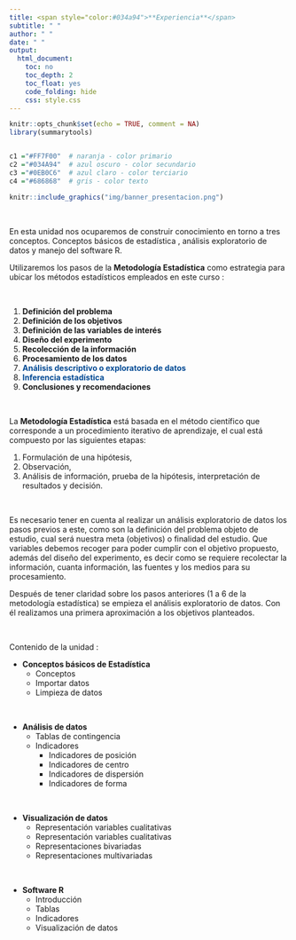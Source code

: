 ```yaml
---
title: <span style="color:#034a94">**Experiencia**</span>
subtitle: " "
author: " "
date: " "
output:
  html_document:
    toc: no
    toc_depth: 2
    toc_float: yes
    code_folding: hide
    css: style.css
---
```


```r
knitr::opts_chunk$set(echo = TRUE, comment = NA)
library(summarytools)


c1 ="#FF7F00"  # naranja - color primario 
c2 ="#034A94"  # azul oscuro - color secundario
c3 ="#0EB0C6"  # azul claro - color terciario
c4 ="#686868"  # gris - color texto
```


```r
knitr::include_graphics("img/banner_presentacion.png")
```


</br>

En esta unidad nos ocuparemos de construir conocimiento en torno a tres conceptos. Conceptos básicos de estadística , análisis exploratorio de datos y  manejo del software R. 

Utilizaremos los pasos de la **Metodología Estadística** como estrategia para ubicar los métodos estadísticos empleados en este curso :

<br/>

<div class="content-box-blue">
1. **Definición del problema**
2. **Definición de los objetivos**
3. **Definición de las variables de interés**
4. **Diseño del experimento**
5. **Recolección de la información**
6. **Procesamiento de los datos**
7. <span style="color:#034A94">**Análisis descriptivo o exploratorio de datos**</span>
<!-- #####    <span style="color:#C9C9C9">**Probabilidad**</span> -->
<!-- #####    <span style="color:#C9C9C9">**Variable aleatoria**</span> -->
8. <span style="color:#034A94">**Inferencia estadística**</span>
9. **Conclusiones y recomendaciones**
</div>

<br/>

La **Metodología Estadística** está basada en el método científico que corresponde a un procedimiento iterativo de aprendizaje, el cual está compuesto por las siguientes etapas: 

1. Formulación de una hipótesis, 
2. Observación, 
3. Análisis de información, prueba de la hipótesis, interpretación de resultados y decisión.

<br/>

Es necesario tener en cuenta al realizar un análisis exploratorio de datos los pasos previos a este, como son la definición del problema objeto de estudio, cual será nuestra meta (objetivos) o finalidad del estudio. Que variables debemos recoger para poder cumplir con el objetivo propuesto, además del diseño del experimento, es decir como se requiere recolectar la información, cuanta información, las fuentes y los medios para su procesamiento.

Después de tener claridad sobre los pasos anteriores (1 a 6 de la metodología estadística) se empieza el análisis exploratorio de datos. Con él realizamos una primera aproximación a los objetivos planteados. 


<br/>

Contenido de la unidad :

* **Conceptos básicos de Estadística**
  * Conceptos
  * Importar datos
  * Limpieza de datos
  

<br/>

* **Análisis de datos**
  * Tablas de contingencia
  * Indicadores
    * Indicadores de posición
    * Indicadores de centro
    * Indicadores de dispersión
    * Indicadores de forma
    
<br/>    
    
* **Visualización de datos**
  * Representación variables cualitativas
  * Representación variables cualitativas
  * Representaciones bivariadas
  * Representaciones multivariadas

<br/>

* **Software R**
  * Introducción
  * Tablas
  * Indicadores
  * Visualización de datos
  
  


